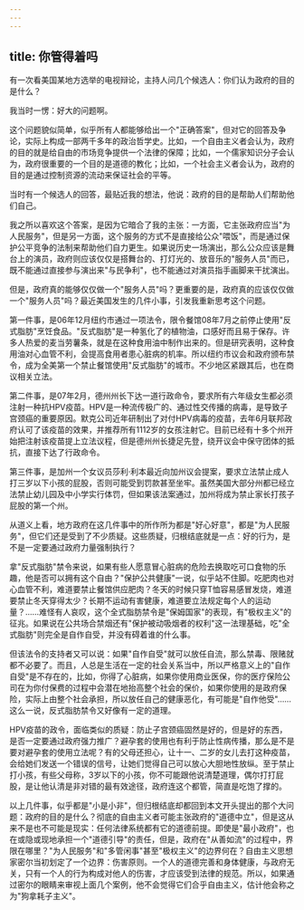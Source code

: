 ```yaml
---
---
---
```

title: 你管得着吗
---



有一次看美国某地方选举的电视辩论，主持人问几个候选人：你们认为政府的目的是什么？

我当时一愣：好大的问题啊。

这个问题貌似简单，似乎所有人都能够给出一个"正确答案"，但对它的回答及争论，实际上构成一部两千多年的政治哲学史。比如，一个自由主义者会认为，政府的目的就是给自由的市场竞争提供一个法律的保障；比如，一个儒家知识分子会认为，政府很重要的一个目的是道德的教化；比如，一个社会主义者会认为，政府的目的是通过控制资源的流动来保证社会的平等。

当时有一个候选人的回答，最贴近我的想法，他说：政府的目的是帮助人们帮助他们自己。

我之所以喜欢这个答案，是因为它暗合了我的主张：一方面，它主张政府应当"为人民服务"，但是另一方面，这个服务的方式不是直接给公众"喂饭"，而是通过保护公平竞争的法制来帮助他们自力更生。如果说历史一场演出，那么公众应该是舞台上的演员，政府则应该仅仅是搭舞台的、打灯光的、放音乐的"服务人员"而已，既不能通过直接参与演出来"与民争利"，也不能通过对演员指手画脚来干扰演出。

但是，政府真的能够仅仅做一个"服务人员"吗？更重要的是，政府真的应该仅仅做一个"服务人员"吗？最近美国发生的几件小事，引发我重新思考这个问题。

第一件事，是06年12月纽约市通过一项法令，限令餐馆08年7月之前停止使用"反式脂肪"烹饪食品。"反式脂肪"是一种氢化了的植物油，口感好而且易于保存。许多人热爱的麦当劳薯条，就是在这种食用油中制作出来的。但是研究表明，这种食用油对心血管不利，会提高食用者患心脏病的机率。所以纽约市议会和政府颁布禁令，成为全美第一个禁止餐馆使用"反式脂肪"的城市。不少地区紧跟其后，也在商议相关立法。

第二件事，是07年2月，德州州长下达一道行政命令，要求所有六年级女生都必须注射一种抗HPV疫苗。HPV是一种流传极广的、通过性交传播的病毒，是导致子宫颈癌的重要原因。默克公司近年研制出了对付HPV病毒的疫苗，去年6月联邦政府认可了该疫苗的效果，并推荐所有1112岁的女孩注射它。目前已经有十多个州开始把注射该疫苗提上立法议程，但是德州州长捷足先登，绕开议会中保守团体的抵抗，直接下达了行政命令。

第三件事，是加州一个女议员莎利·利本最近向加州议会提案，要求立法禁止成人打三岁以下小孩的屁股，否则可能受到罚款甚至坐牢。虽然美国大部分州都已经立法禁止幼儿园及中小学实行体罚，但如果该法案通过，加州将成为禁止家长打孩子屁股的第一个州。

从道义上看，地方政府在这几件事中的所作所为都是"好心好意"，都是"为人民服务"，但它们还是受到了不少质疑。这些质疑，归根结底就是一点：好的行为，是不是一定要通过政府力量强制执行？

拿"反式脂肪"禁令来说，如果有些人愿意冒心脏病的危险去换取吃可口食物的乐趣，他是否可以拥有这个自由？"保护公共健康"一说，似乎站不住脚。吃肥肉也对心血管不利，难道要禁止餐馆供应肥肉？冬天的时候只穿T恤容易感冒发烧，难道要禁止冬天穿得太少？长期不运动有害健康，难道要立法规定每个人的运动量？……难怪有人哀叹，这个全式脂肪禁令是"保姆国家"的表现，有"极权主义"的征兆。如果说在公共场合禁烟还有"保护被动吸烟者的权利"这一法理基础，吃"全式脂肪"则完全是自作自受，并没有碍着谁的什么事。

但该法令的支持者又可以说：如果"自作自受"就可以放任自流，那么禁毒、限赌就都不必要了。而且，人总是生活在一定的社会关系当中，所以严格意义上的"自作自受"是不存在的，比如，你得了心脏病，如果你使用商业医保，你的医疗保险公司在为你付保费的过程中会潜在地抬高整个社会的保价，如果你使用的是政府保险，实际上由整个社会承担，所以放任自己的健康恶化，有可能是"自作他受"……这么一说，反式脂肪禁令又好像有一定的道理。

HPV疫苗的政令，面临类似的质疑：防止子宫颈癌固然是好的，但是好的东西，是否一定要通过政府强力推广？避孕套的使用也有利于防止性病传播，那么是不是要对避孕套的使用立法呢？有的父母还担心，让十一、二岁的女儿去打这种疫苗，会给她们发送一个错误的信号，让她们觉得自己可以放心大胆地性放纵。至于禁止打小孩，有些父母称，3岁以下的小孩，你不可能跟他说清楚道理，偶尔打打屁股，是让他认清是非对错的最有效途径，政府连这个都管，简直是吃饱了撑的。

以上几件事，似乎都是"小是小非"，但归根结底却都回到本文开头提出的那个大问题：政府的目的是什么？彻底的自由主义者可能主张政府的"道德中立"，但是这从来不是也不可能是现实：任何法律系统都有它的道德前提。即使是"最小政府"，也在或隐或现地承担一个"道德引导"的责任，但是，政府在"从善如流"的过程中，界限在哪里？"为人民服务"和"多管闲事"甚至"极权主义"的边界何在？自由主义思想家密尔当初划定了一个边界：伤害原则。一个人的道德完善和身体健康，与政府无关，只有一个人的行为构成对他人的伤害，才应该受到法律的规范。所以，如果通过密尔的眼睛来审视上面几个案例，他不会觉得它们合乎自由主义，估计他会称之为"狗拿耗子主义"。